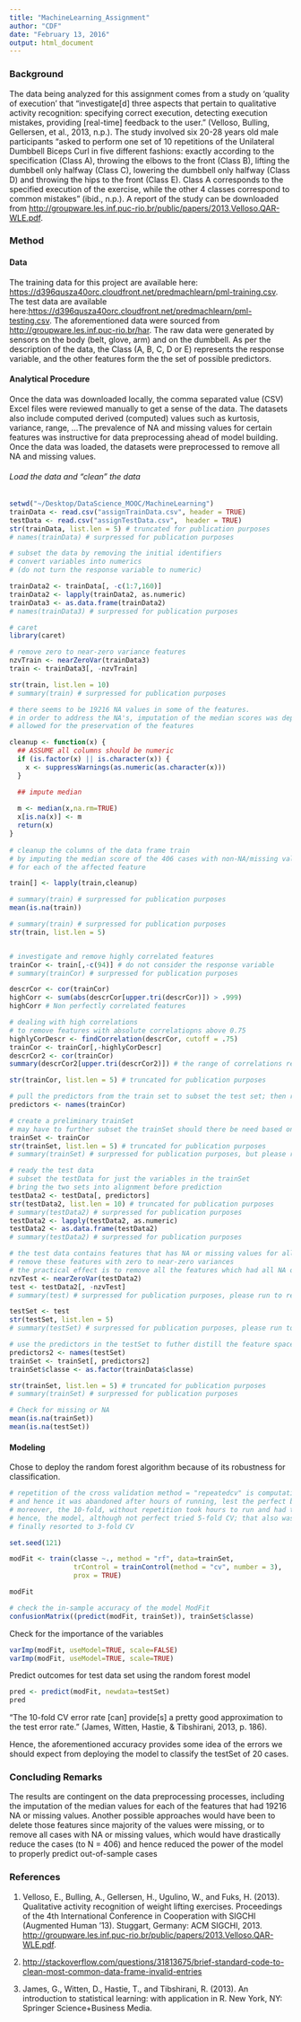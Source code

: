 ```yaml
---
title: "MachineLearning_Assignment"
author: "CDF"
date: "February 13, 2016"
output: html_document
---
```


### Background

The data being analyzed for this assignment comes from a study on ‘quality of execution’ that “investigate[d] three aspects that pertain to qualitative activity recognition: specifying correct execution, detecting execution mistakes, providing [real-time] feedback to the user.” (Velloso, Bulling, Gellersen, et al., 2013, n.p.). The study involved six 20-28 years old male participants “asked to perform one set of 10 repetitions of the Unilateral Dumbbell Biceps Curl in five different fashions: exactly according to the specification (Class A), throwing the elbows to the front (Class B), lifting the dumbbell only halfway (Class C), lowering the dumbbell only halfway (Class D) and throwing the hips to the front (Class E). Class A corresponds to the specified execution of the exercise, while the other 4 classes correspond to common mistakes” (ibid., n.p.). A report of the study can be downloaded from <http://groupware.les.inf.puc-rio.br/public/papers/2013.Velloso.QAR-WLE.pdf>. 

### Method

#### Data
The training data for this project are available here: <https://d396qusza40orc.cloudfront.net/predmachlearn/pml-training.csv>. The test data are available here:<https://d396qusza40orc.cloudfront.net/predmachlearn/pml-testing.csv>. The aforementioned data were sourced from <http://groupware.les.inf.puc-rio.br/har>. The raw data were generated by sensors on the body (belt, glove, arm) and on the dumbbell. As per the description of the data, the Class (A, B, C, D or E) represents the response variable, and the other features form the the set of possible predictors.

#### Analytical Procedure
Once the data was downloaded locally, the comma separated value (CSV) Excel files were reviewed manually to get a sense of the data. The datasets also include computed derived (computed) values such as kurtosis, variance, range, …The prevalence of NA and missing values for certain features was instructive for data preprocessing ahead of model building.  Once the data was loaded, the datasets were preprocessed to remove all NA and missing values. 

###### Load the data and "clean" the data

```r
setwd("~/Desktop/DataScience_MOOC/MachineLearning")
trainData <- read.csv("assignTrainData.csv", header = TRUE)
testData <- read.csv("assignTestData.csv",  header = TRUE)
str(trainData, list.len = 5) # truncated for publication purposes
# names(trainData) # surpressed for publication purposes

# subset the data by removing the initial identifiers
# convert variables into numerics 
# (do not turn the response variable to numeric)

trainData2 <- trainData[, -c(1:7,160)] 
trainData2 <- lapply(trainData2, as.numeric)
trainData3 <- as.data.frame(trainData2)
# names(trainData3) # surpressed for publication purposes

# caret
library(caret)

# remove zero to near-zero variance features
nzvTrain <- nearZeroVar(trainData3)
train <- trainData3[, -nzvTrain]

str(train, list.len = 10)
# summary(train) # surpressed for publication purposes

# there seems to be 19216 NA values in some of the features.
# in order to address the NA's, imputation of the median scores was deployed
# allowed for the preservation of the features

cleanup <- function(x) {
  ## ASSUME all columns should be numeric
  if (is.factor(x) || is.character(x)) {
    x <- suppressWarnings(as.numeric(as.character(x)))
  }

  ## impute median
  
  m <- median(x,na.rm=TRUE)
  x[is.na(x)] <- m
  return(x)
}
  
# cleanup the columns of the data frame train
# by imputing the median score of the 406 cases with non-NA/missing values
# for each of the affected feature

train[] <- lapply(train,cleanup)

# summary(train) # surpressed for publication purposes
mean(is.na(train))

# summary(train) # surpressed for publication purposes
str(train, list.len = 5)


# investigate and remove highly correlated features
trainCor <- train[,-c(94)] # do not consider the response variable
# summary(trainCor) # surpressed for publication purposes

descrCor <- cor(trainCor)
highCorr <- sum(abs(descrCor[upper.tri(descrCor)]) > .999)
highCorr # Non perfectly correlated features

# dealing with high correlations 
# to remove features with absolute correlatiopns above 0.75
highlyCorDescr <- findCorrelation(descrCor, cutoff = .75)
trainCor <- trainCor[,-highlyCorDescr]
descrCor2 <- cor(trainCor)
summary(descrCor2[upper.tri(descrCor2)]) # the range of correlations retained

str(trainCor, list.len = 5) # truncated for publication purposes

# pull the predictors from the train set to subset the test set; then ready the test set for prediction
predictors <- names(trainCor)

# create a preliminary trainSet
# may have to further subset the trainSet should there be need based on the sparsity of the testSet
trainSet <- trainCor
str(trainSet, list.len = 5) # truncated for publication purposes
# summary(trainSet) # surpressed for publication purposes, but please reproduce to get a better picture

# ready the test data
# subset the testData for just the variables in the trainSet
# bring the two sets into alignment before prediction
testData2 <- testData[, predictors]
str(testData2, list.len = 10) # truncated for publication purposes
# summary(testData2) # surpressed for publication purposes
testData2 <- lapply(testData2, as.numeric)
testData2 <- as.data.frame(testData2)
# summary(testData2) # surpressed for publication purposes

# the test data contains features that has NA or missing values for all 20 cases
# remove these features with zero to near-zero variances
# the practical effect is to remove all the features which had all NA or missing values
nzvTest <- nearZeroVar(testData2)
test <- testData2[, -nzvTest]
# summary(test) # surpressed for publication purposes, please run to reproduce the result

testSet <- test
str(testSet, list.len = 5)
# summary(testSet) # surpressed for publication purposes, please run to reproduce the result

# use the predictors in the testSet to futher distill the feature space of the trainSet
predictors2 <- names(testSet)
trainSet <- trainSet[, predictors2]
trainSet$classe <- as.factor(trainData$classe)

str(trainSet, list.len = 5) # truncated for publication purposes
# summary(trainSet) # surpressed for publication purposes 

# Check for missing or NA
mean(is.na(trainSet))
mean(is.na(testSet))
```

#### Modeling

Chose to deploy the random forest algorithm because of its robustness
for classification.


```r

# repetition of the cross validation method = "repeatedcv" is computationally intensive 
# and hence it was abandoned after hours of running, lest the perfect become the enemy of the good
# moreover, the 10-fold, without repetition took hours to run and had to be halted.
# hence, the model, although not perfect tried 5-fold CV; that also was computationally intensive
# finally resorted to 3-fold CV

set.seed(121)

modFit <- train(classe ~., method = "rf", data=trainSet, 
                trControl = trainControl(method = "cv", number = 3),
                prox = TRUE)

modFit

# check the in-sample accuracy of the model ModFit
confusionMatrix((predict(modFit, trainSet)), trainSet$classe)

```

Check for the importance of the variables

```r
varImp(modFit, useModel=TRUE, scale=FALSE)
varImp(modFit, useModel=TRUE, scale=TRUE)
```

Predict outcomes for test data set using the random forest model

```r
pred <- predict(modFit, newdata=testSet)
pred

```

"The 10-fold CV error rate [can] provide[s] a pretty good approximation to the test error rate." (James, Witten, Hastie, & Tibshirani, 2013, p. 186).

Hence, the aforementioned accuracy provides some idea of the errors we should expect from deploying
the model to classify the testSet of 20 cases.

### Concluding Remarks

The results are contingent on the data preprocessing processes, including
the imputation of the median values for each of the features that had 19216 NA or missing values.
Another possible approaches would have been to delete those features since majority of the
values were missing, or to remove all cases with NA or missing values, which would have drastically
reduce the cases (to N = 406) and hence reduced the power of the model to properly predict out-of-sample cases


### References

1. Velloso, E., Bulling, A., Gellersen, H., Ugulino, W., and Fuks, H. (2013). Qualitative activity recognition of weight lifting exercises. Proceedings of the 4th International Conference in Cooperation with SIGCHI (Augmented Human ’13). Stuggart, Germany: ACM SIGCHI, 2013. <http://groupware.les.inf.puc-rio.br/public/papers/2013.Velloso.QAR-WLE.pdf>.


2. <http://stackoverflow.com/questions/31813675/brief-standard-code-to-clean-most-common-data-frame-invalid-entries>

3. James, G., Witten, D., Hastie, T., and Tibshirani, R. (2013). An introduction to statistical learning: with application in R. New York, NY: Springer Science+Business Media.